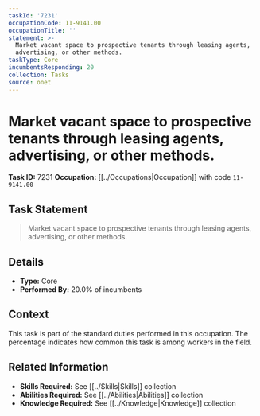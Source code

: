 ```yaml
---
taskId: '7231'
occupationCode: 11-9141.00
occupationTitle: ''
statement: >-
  Market vacant space to prospective tenants through leasing agents,
  advertising, or other methods.
taskType: Core
incumbentsResponding: 20
collection: Tasks
source: onet
---
```

# Market vacant space to prospective tenants through leasing agents, advertising, or other methods.

**Task ID:** 7231
**Occupation:** [[../Occupations|Occupation]] with code `11-9141.00`

## Task Statement

> Market vacant space to prospective tenants through leasing agents, advertising, or other methods.

## Details

- **Type:** Core
- **Performed By:** 20.0% of incumbents

## Context

This task is part of the standard duties performed in this occupation. The percentage indicates how common this task is among workers in the field.

## Related Information

- **Skills Required:** See [[../Skills|Skills]] collection
- **Abilities Required:** See [[../Abilities|Abilities]] collection
- **Knowledge Required:** See [[../Knowledge|Knowledge]] collection
